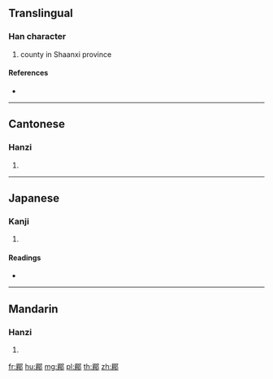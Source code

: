 {{character info/new}}
==Translingual==

===Han character===
{{Han char|rn=163|rad=邑|as=09|sn=12|four=77227|canj=AUNL}}

# county in Shaanxi province

====References====
* {{Han ref|kx=1274.150|dkj=39514|dj=1774.030|hdz=63785.070|uh=90FF|ud=37119|bh=DC53|bd=56403}}

----

==Cantonese==

===Hanzi===
{{yue-hanzi|jyut=|y=mei4}}

# {{defn|lang=yue|sort=邑09}}

----

==Japanese==

===Kanji===
{{ja-kanji|grade=|rs=邑09}}

# {{defn|lang=ja|sort=邑09}}

====Readings====
* {{ja-readings|on=[[び]] (bi), [[み]] (mi)|kun=}}

----

==Mandarin==

===Hanzi===
{{cmn-hanzi|pin=[[féi]] ([[fei2]]), [[méi]] ([[mei2]])|wg=fei<sup>2</sup>, mei<sup>2</sup>}}

# {{defn|lang=cmn|sort=邑09}}

[[fr:郿]]
[[hu:郿]]
[[mg:郿]]
[[pl:郿]]
[[th:郿]]
[[zh:郿]]